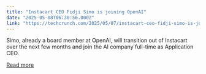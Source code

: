 ```yaml
---
title: "Instacart CEO Fidji Simo is joining OpenAI"
date: "2025-05-08T06:30:56.000Z"
link: "https://techcrunch.com/2025/05/07/instacart-ceo-fidji-simo-is-joining-openai/"
---
```


Simo, already a board member at OpenAI, will transition out of Instacart over the next few months and join the AI company full-time as Application CEO.

[Read more](https://techcrunch.com/2025/05/07/instacart-ceo-fidji-simo-is-joining-openai/)
